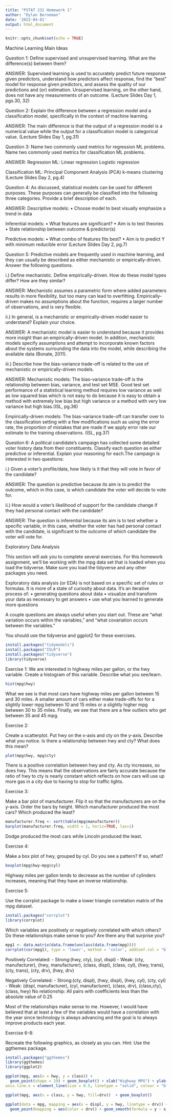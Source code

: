 ---
title: "PSTAT 231 Homework 1"
author: "Dylan Berneman"
date: '2022-04-01'
output: html_document
---

```{r setup, include=FALSE}
knitr::opts_chunk$set(echo = TRUE)
```
Machine Learning Main Ideas


Question 1:
Define supervised and unsupervised learning. What are the difference(s) between them?

ANSWER: Supervised learning is used to accurately predict future response given predictors, understand how predictors affect response, find the “best” model for response given predictors, and assess the quality of our predictions and (or) estimation. Unsupervised learning, on the other hand, does not have any measurements of an outcome. (Lecture Slides Day 1, pgs.30, 32)


Question 2:
Explain the difference between a regression model and a classification model, specifically in the context of machine learning.

ANSWER: The main difference is that the output of a regression model is a numerical value while the output for a classification model is categorical value. (Lecture Slides Day 1, pg.31) 


Question 3:
Name two commonly used metrics for regression ML problems. Name two commonly used metrics for classification ML problems.

ANSWER:
Regression ML:        Linear regression
                      Logistic regression
                      
Classification  ML:   Principal Component Analysis (PCA)
                      k-means clustering
(Lecture Slides Day 2, pg.4)


Question 4:
As discussed, statistical models can be used for different purposes. These purposes can generally be classified into the following three categories. Provide a brief description of each.

ANSWER:
Descriptive models: • Choose model to best visually emphasize a trend in data

Inferential models: • What features are significant?
                    • Aim is to test theories
                    • State relationship between outcome & predictor(s)

Predictive models:  • What combo of features fits best? 
                    • Aim is to predict Y with minimum reducible error
(Lecture Slides Day 2, pg.7)                    


Question 5:
Predictive models are frequently used in machine learning, and they can usually be described as either mechanistic or empirically-driven. Answer the following questions.

i.) Define mechanistic. Define empirically-driven. How do these model types differ? How are they similar?

ANSWER: Mechanistic assumes a parametric form where added parameters results in more flexibility, but too many can lead to overfitting. Empirically-driven makes no assumptions about the function, requires a larger number of observations, and is very flexible.

ii.) In general, is a mechanistic or empirically-driven model easier to understand? Explain your choice.

ANSWER: A mechanistic model is easier to understand because it provides more insight than an empirically-driven model. In addition, mechanistic models specify assumptions and attempt to incorporate known factors about the systems surrounding the data into the model, while describing the available data (Bonate, 2011). 

iii.) Describe how the bias-variance trade-off is related to the use of mechanistic or empirically-driven models.

ANSWER: 
Mechanistic models: The bias-variance trade-off is the relationship between bias, variance, and test set MSE. Good test set performance of a statistical learning method requires low variance as well as low squared bias which is not easy to do because it is easy to obtain a method with extremely low bias but high variance or a method with very low variance but high bias.(ISL, pg.36)

Empirically-driven models: The bias-variance trade-off can transfer over to the classification setting with a few modifications such as using the error rate, the proportion of mistakes that are made if we apply error rate
our estimate to the training observations. (ISL, pg.37)


Question 6:
A political candidate’s campaign has collected some detailed voter history data from their constituents. Classify each question as either predictive or inferential. Explain your reasoning for each.The campaign is interested in two questions:

i.) Given a voter’s profile/data, how likely is it that they will vote in favor of the candidate?

ANSWER: The question is predictive because its aim is to predict the outcome, which in this case, is which candidate the voter will decide to vote for.

ii.) How would a voter’s likelihood of support for the candidate change if they had personal contact with the candidate?

ANSWER: The question is inferential because its aim is to test whether a specific variable, in this case, whether the voter has had personal contact with the candidate, is significant to the outcome of which candidate the voter will vote for.


Exploratory Data Analysis

This section will ask you to complete several exercises. For this homework assignment, we’ll be working with the mpg data set that is loaded when you load the tidyverse. Make sure you load the tidyverse and any other packages you need.

Exploratory data analysis (or EDA) is not based on a specific set of rules or formulas. It is more of a state of curiosity about data. It’s an iterative process of:
  • generating questions about data
  • visualize and transform your data as necessary to get answers
  • use what you learned to generate more questions
  
A couple questions are always useful when you start out. These are “what variation occurs within the variables,” and “what covariation occurs between the variables.”

You should use the tidyverse and ggplot2 for these exercises.

```{r include=FALSE}
install.packages("tidymodels")
install.packages("ISLR")
install.packages("tidyverse")
library(tidyverse)
```

Exercise 1:
We are interested in highway miles per gallon, or the hwy variable. Create a histogram of this variable. Describe what you see/learn.

```{r}
hist(mpg$hwy)
```
What we see is that most cars have highway miles per gallon between 15 and 30 miles. A smaller amount of cars either make trade-offs for for a slightly lower mpg between 10 and 15 miles or a slightly higher mpg between 30 to 35 miles. Finally, we see that there are a few outliers who get between 35 and 45 mpg.


Exercise 2:

Create a scatterplot. Put hwy on the x-axis and cty on the y-axis. Describe what you notice. Is there a relationship between hwy and cty? What does this mean?
```{r}
plot(mpg$hwy, mpg$cty)
```
There is a positive correlation between hwy and cty. As cty increases, so does hwy. This means that the observations are fairly accurate because the ratio of hwy to cty is nearly constant which reflects on how cars will use up more gas in a city due to having to stop for traffic lights.


Exercise 3:

Make a bar plot of manufacturer. Flip it so that the manufacturers are on the y-axis. Order the bars by height. Which manufacturer produced the most cars? Which produced the least?
```{r}
manufacturer.freq <- sort(table(mpg$manufacturer))
barplot(manufacturer.freq, width = 1, horiz=TRUE, las=1)
```
Dodge produced the most cars while Lincoln produced the least.


Exercise 4:

Make a box plot of hwy, grouped by cyl. Do you see a pattern? If so, what?
```{r}
boxplot(mpg$hwy~mpg$cyl)
```
Highway miles per gallon tends to decrease as the number of cylinders increases, meaning that they have an inverse relationship.


Exercise 5:

Use the corrplot package to make a lower triangle correlation matrix of the mpg dataset. 
```{r include=FALSE}
install.packages("corrplot")
library(corrplot)
```
Which variables are positively or negatively correlated with which others? Do these relationships make sense to you? Are there any that surprise you?
```{r}
mpg1 <- data.matrix(data.frame(unclass(data.frame(mpg))))
corrplot(cor(mpg1), type = 'lower', method = 'color', addCoef.col = "black", tl.srt = 45, tl.offset = 0.5, number.cex= 0.75)
```
Positively Correlated: - Strong:(hwy, cty), (cyl, displ)
                       - Weak:  (cty, manufacturer), (hwy, manufacturer), (class, displ),
                                (class, cyl), (hwy, trans), (cty, trans), (cty, drv),
                                (hwy, drv)
                                
Negatively Correlated: - Strong:(cty, displ), (hwy, displ), (hwy, cyl), (cty, cyl)
                       - Weak:  (displ, manufacturer), (cyl, manufacturer), (class, drv),
                                (class,cty), (class, hwy)
No relationship: All pairs with coefficients less than the absolute value of 0.25

Most of the relationships make sense to me. However, I would have believed that at least a few of the variables would have a correlation with the year since technology is always advancing and the goal is to always improve products each year.


Exercise 6-8:

Recreate the following graphics, as closely as you can. Hint: Use the ggthemes package.

```{r include=FALSE}
install.packages("ggthemes")
library(ggthemes)
library(ggplot2)
```

```{r}
ggplot(mpg, aes(x = hwy, y = class)) +
  geom_point(shape = 19) + geom_boxplot() + xlab("Highway MPG") + ylab("Vehicle Class") + geom_jitter(width = 0) + theme_minimal()+ theme(panel.border = element_blank(),
axis.line.x = element_line(size = 0.5, linetype = "solid", colour = "black"))
```

```{r}
ggplot(mpg, aes(x = class, y = hwy, fill=drv))  + geom_boxplot()
```
```{r}
ggplot(data = mpg, mapping = aes(x = displ, y = hwy, linetype = drv)) + 
  geom_point(mapping = aes(color = drv)) + geom_smooth(formula = y ~ x, method = "loess", data = filter(mpg, drv == "4"), se = FALSE) + geom_smooth(formula = y ~ x, method = "loess", data = filter(mpg, drv == "f"), se = FALSE) + geom_smooth(formula = y ~ x, method = "loess", data = filter(mpg, drv == "r"), se = FALSE)
```